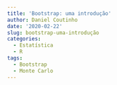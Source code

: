 ```yaml
---
title: 'Bootstrap: uma introdução'
author: Daniel Coutinho
date: '2020-02-22'
slug: bootstrap-uma-introdução
categories:
  - Estatística
  - R
tags:
  - Bootstrap
  - Monte Carlo
---
```

